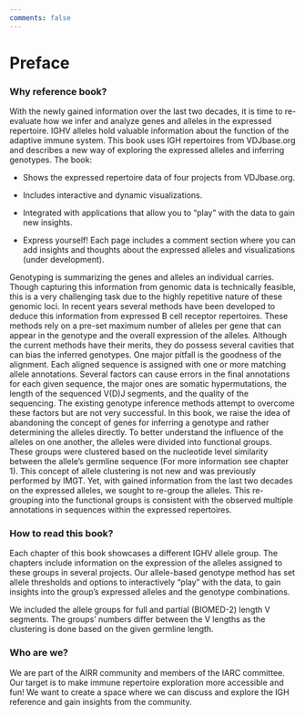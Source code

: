 ```yaml
---
comments: false
---
```

# Preface {.unnumbered}

### Why reference book?

With the newly gained information over the last two decades, it is time to re-evaluate how we infer and analyze genes and alleles in the expressed repertoire. IGHV alleles hold valuable information about the function of the adaptive immune system. This book uses IGH repertoires from VDJbase.org and describes a new way of exploring the expressed alleles and inferring genotypes. The book:

-   Shows the expressed repertoire data of four projects from VDJbase.org.

-   Includes interactive and dynamic visualizations.

-   Integrated with applications that allow you to "play" with the data to gain new insights.

-   Express yourself! Each page includes a comment section where you can add insights and thoughts about the expressed alleles and visualizations (under development).

Genotyping is summarizing the genes and alleles an individual carries. Though capturing this information from genomic data is technically feasible, this is a very challenging task due to the highly repetitive nature of these genomic loci. In recent years several methods have been developed to deduce this information from expressed B cell receptor repertoires. These methods rely on a pre-set maximum number of alleles per gene that can appear in the genotype and the overall expression of the alleles. Although the current methods have their merits, they do possess several cavities that can bias the inferred genotypes. One major pitfall is the goodness of the alignment. Each aligned sequence is assigned with one or more matching allele annotations. Several factors can cause errors in the final annotations for each given sequence, the major ones are somatic hypermutations, the length of the sequenced V(D)J segments, and the quality of the sequencing. The existing genotype inference methods attempt to overcome these factors but are not very successful. In this book, we raise the idea of abandoning the concept of genes for inferring a genotype and rather determining the alleles directly. To better understand the influence of the alleles on one another, the alleles were divided into functional groups. These groups were clustered based on the nucleotide level similarity between the allele's germline sequence (For more information see chapter 1). This concept of allele clustering is not new and was previously performed by IMGT. Yet, with gained information from the last two decades on the expressed alleles, we sought to re-group the alleles. This re-grouping into the functional groups is consistent with the observed multiple annotations in sequences within the expressed repertoires.

### How to read this book?

Each chapter of this book showcases a different IGHV allele group. The chapters include information on the expression of the alleles assigned to these groups in several projects. Our allele-based genotype method has set allele thresholds and options to interactively "play" with the data, to gain insights into the group's expressed alleles and the genotype combinations.

We included the allele groups for full and partial (BIOMED-2) length V segments. The groups' numbers differ between the V lengths as the clustering is done based on the given germline length.

### Who are we?

We are part of the AIRR community and members of the IARC committee. Our target is to make immune repertoire exploration more accessible and fun! We want to create a space where we can discuss and explore the IGH reference and gain insights from the community.
